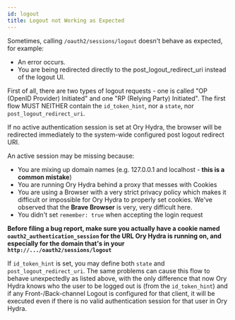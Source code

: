 ```yaml
---
id: logout
title: Logout not Working as Expected
---
```


Sometimes, calling `/oauth2/sessions/logout` doesn't behave as expected, for
example:

- An error occurs.
- You are being redirected directly to the post_logout_redirect_uri instead of
  the logout UI.

First of all, there are two types of logout requests - one is called "OP (OpenID
Provider) Initiated" and one "RP (Relying Party) Initiated". The first flow MUST
NEITHER contain the `id_token_hint`, nor a `state`, nor
`post_logout_redirect_uri`.

If no active authentication session is set at Ory Hydra, the browser will be
redirected immediately to the system-wide configured post logout redirect URI.

An active session may be missing because:

- You are mixing up domain names (e.g. 127.0.0.1 and localhost - **this is a
  common mistake**)
- You are running Ory Hydra behind a proxy that messes with Cookies
- You are using a Browser with a very strict privacy policy which makes it
  difficult or impossible for Ory Hydra to properly set cookies. We've observed
  that the **Brave Browser** is very, very difficult here.
- You didn't set `remember: true` when accepting the login request

**Before filing a bug report, make sure you actually have a cookie named
`oauth2_authentication_session` for the URL Ory Hydra is running on, and
especially for the domain that's in your `http://.../oauth2/sessions/logout`**

If `id_token_hint` is set, you may define both `state` and
`post_logout_redirect_uri`. The same problems can cause this flow to behave
unexpectedly as listed above, with the only difference that now Ory Hydra knows
who the user to be logged out is (from the `id_token_hint`) and if any
Front-/Back-channel Logout is configured for that client, it will be executed
even if there is no valid authentication session for that user in Ory Hydra.
